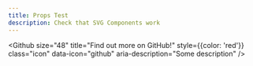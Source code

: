 ```yaml
---
title: Props Test
description: Check that SVG Components work
---
```


<Github
	size="48"
	title="Find out more on GitHub!"
	style={{color: 'red'}}
	class="icon"
	data-icon="github"
	aria-description="Some description"
/>

